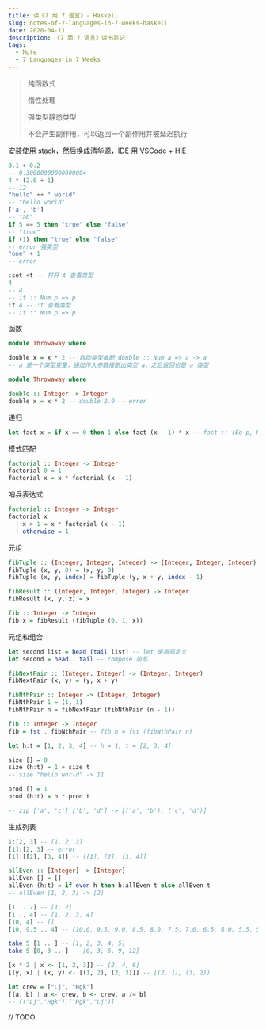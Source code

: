 ```yaml
---
title: 读《7 周 7 语言》- Haskell
slug: notes-of-7-languages-in-7-weeks-haskell
date: 2020-04-11
description: 《7 周 7 语言》读书笔记
tags:
  - Note
  - 7 Languages in 7 Weeks
---
```


> 纯函数式
>
> 惰性处理
>
> 强类型静态类型
>
> 不会产生副作用，可以返回一个副作用并被延迟执行

安装使用 stack，然后换成清华源，IDE 用 VSCode + HIE

```haskell
0.1 + 0.2
-- 0.30000000000000004
4 * (2.0 + 1)
-- 12
"hello" ++ " world"
-- "hello world"
['a', 'b']
-- "ab"
if 5 == 5 then "true" else "false"
-- "true"
if (1) then "true" else "false"
-- error 强类型
"one" + 1
-- error

:set +t -- 打开 t 查看类型
4
-- 4
-- it :: Num p => p
:t 4 -- :t 查看类型
-- it :: Num p => p
```

函数

```haskell
module Throwaway where

double x = x * 2 -- 自动类型推断 double :: Num a => a -> a
-- a 是一个类型变量，通过传入参数推断出类型 a，之后返回也是 a 类型
```

```haskell
module Throwaway where

double :: Integer -> Integer
double x = x * 2 -- double 2.0 -- error
```

递归

```haskell
let fact x = if x == 0 then 1 else fact (x - 1) * x -- fact :: (Eq p, Num p) => p -> p
```

模式匹配

```haskell
factorial :: Integer -> Integer
factorial 0 = 1
factorial x = x * factorial (x - 1)
```

哨兵表达式

```haskell
factorial :: Integer -> Integer
factorial x
  | x > 1 = x * factorial (x - 1)
  | otherwise = 1
```

元组

```haskell
fibTuple :: (Integer, Integer, Integer) -> (Integer, Integer, Integer)
fibTuple (x, y, 0) = (x, y, 0)
fibTuple (x, y, index) = fibTuple (y, x + y, index - 1)

fibResult :: (Integer, Integer, Integer) -> Integer
fibResult (x, y, z) = x

fib :: Integer -> Integer
fib x = fibResult (fibTuple (0, 1, x))
```

元组和组合

```haskell
let second list = head (tail list) -- let 是局部定义
let second = head . tail -- compose 简写
```

```haskell
fibNextPair :: (Integer, Integer) -> (Integer, Integer)
fibNextPair (x, y) = (y, x + y)

fibNthPair :: Integer -> (Integer, Integer)
fibNthPair 1 = (1, 1)
fibNthPair n = fibNextPair (fibNthPair (n - 1))

fib :: Integer -> Integer
fib = fst . fibNthPair -- fib n = fst (fibNthPair n)
```

```haskell
let h:t = [1, 2, 3, 4] -- h = 1, t = [2, 3, 4]

size [] = 0
size (h:t) = 1 + size t
-- size "hello world" -> 11

prod [] = 1
prod (h:t) = h * prod t

-- zip ['a', 'c'] ['b', 'd'] -> [('a', 'b'), ('c', 'd')]
```

生成列表

```haskell
1:[2, 3] -- [1, 2, 3]
[1]:[2, 3] -- error
[1]:[[2], [3, 4]] -- [[1], [2], [3, 4]]

allEven :: [Integer] -> [Integer]
allEven [] = []
allEven (h:t) = if even h then h:allEven t else allEven t
-- allEven [1, 2, 3] -> [2]
```

```haskell
[1 .. 2] -- [1, 2]
[1 .. 4] -- [1, 2, 3, 4]
[10, 4] -- []
[10, 9.5 .. 4] -- [10.0, 9.5, 9.0, 8.5, 8.0, 7.5, 7.0, 6.5, 6.0, 5.5, 5.0, 4.5, 4.0]

take 5 [1 .. ] -- [1, 2, 3, 4, 5]
take 5 [0, 3 .. ] -- [0, 3, 6, 9, 12]
```

```haskell
[x * 2 | x <- [1, 2, 3]] -- [2, 4, 6]
[(y, x) | (x, y) <- [(1, 2), (2, 3)]] -- [(2, 1), (3, 2)]

let crew = ["Lj", "Hgk"]
[(a, b) | a <- crew, b <- crew, a /= b]
-- [("Lj","Hgk"),("Hgk","Lj")]
```

// TODO

